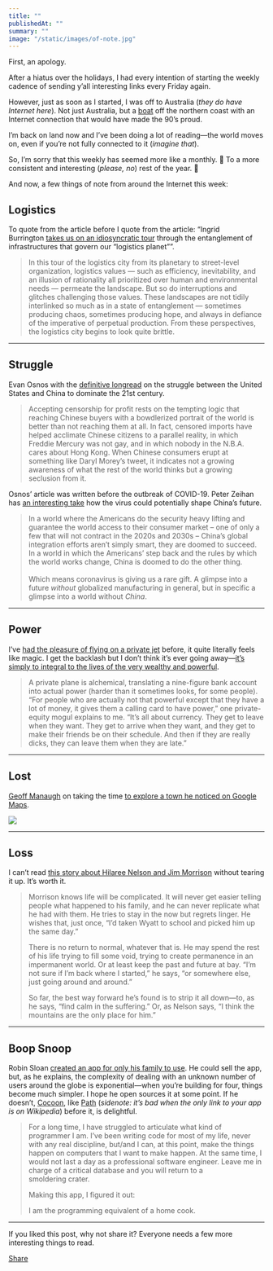 ```yaml
---
title: ""
publishedAt: ""
summary: ""
image: "/static/images/of-note.jpg"
---
```


First, an apology.

After a hiatus over the holidays, I had every intention of starting the
weekly cadence of sending y’all interesting links every Friday again.

However, just as soon as I started, I was off to Australia (*they do
have Internet here*). Not just Australia, but a
[boat](https://www.marinetraffic.com/en/ais/home/centerx:122.2/centery:-18.0/zoom:8)
off the northern coast with an Internet connection that would have made
the 90’s proud.

I’m back on land now and I’ve been doing a lot of reading—the world
moves on, even if you’re not fully connected to it (*imagine that*).

So, I’m sorry that this weekly has seemed more like a monthly. 🥂 To a
more consistent and interesting (*please, no*) rest of the year. 🥂

And now, a few things of note from around the Internet this week:

Logistics
---------

To quote from the article before I quote from the article: “Ingrid
Burrington [takes us on an idiosyncratic
tour](https://urbanomnibus.net/2020/01/a-tour-of-some-logistics-landscapes/)
through the entanglement of infrastructures that govern our “logistics
planet””.

> In this tour of the logistics city from its planetary to street-level
> organization, logistics values — such as efficiency, inevitability,
> and an illusion of rationality all prioritized over human and
> environmental needs — permeate the landscape. But so do interruptions
> and glitches challenging those values. These landscapes are not tidily
> interlinked so much as in a state of entanglement — sometimes
> producing chaos, sometimes producing hope, and always in defiance of
> the imperative of perpetual production. From these perspectives, the
> logistics city begins to look quite brittle.

* * * * *

Struggle
--------

Evan Osnos with the [definitive
longread](https://www.newyorker.com/magazine/2020/01/13/the-future-of-americas-contest-with-china)
on the struggle between the United States and China to dominate the 21st
century.

> Accepting censorship for profit rests on the tempting logic that
> reaching Chinese buyers with a bowdlerized portrait of the world is
> better than not reaching them at all. In fact, censored imports have
> helped acclimate Chinese citizens to a parallel reality, in which
> Freddie Mercury was not gay, and in which nobody in the N.B.A. cares
> about Hong Kong. When Chinese consumers erupt at something like Daryl
> Morey’s tweet, it indicates not a growing awareness of what the rest
> of the world thinks but a growing seclusion from it.

Osnos’ article was written before the outbreak of COVID-19. Peter Zeihan
has [an interesting take](https://zeihan.com/the-gift-of-coronavirus/)
how the virus could potentially shape China’s future.

> In a world where the Americans do the security heavy lifting and
> guarantee the world access to their consumer market – one of only a
> few that will not contract in the 2020s and 2030s – China’s global
> integration efforts aren’t simply smart, they are doomed to succeed.
> In a world in which the Americans’ step back and the rules by which
> the world works change, China is doomed to do the other thing.\
> \
> Which means coronavirus is giving us a rare gift. A glimpse into a
> future *without* globalized manufacturing in general, but in specific
> a glimpse into a world without *China*.

* * * * *

Power
-----

I’ve [had the pleasure of flying on a private
jet](https://www.instagram.com/p/BqKZ30nFEuv/) before, it quite
literally feels like magic. I get the backlash but I don’t think it’s
ever going away—[it’s simply to integral to the lives of the very
wealthy and
powerful](https://www.vanityfair.com/news/2019/11/how-the-private-jet-became-the-singular-fetish-object-of-the-modern-billionaire).

> A private plane is alchemical, translating a nine-figure bank account
> into actual power (harder than it sometimes looks, for some people).
> “For people who are actually not that powerful except that they have a
> lot of money, it gives them a calling card to have power,” one
> private-equity mogul explains to me. “It’s all about currency. They
> get to leave when they want. They get to arrive when they want, and
> they get to make their friends be on their schedule. And then if they
> are really dicks, they can leave them when they are late.”

* * * * *

Lost
----

[Geoff Manaugh](http://www.bldgblog.com/author/geoff-manaugh/) on taking
the time [to explore a town he noticed on Google
Maps](http://www.bldgblog.com/2020/02/the-deep/).

[![](https://bucketeer-e05bbc84-baa3-437e-9518-adb32be77984.s3.amazonaws.com/public/images/755cce5a-4262-4cd0-a6f5-65e4db432b11_840x630.jpeg)](https://cdn.substack.com/image/fetch/f_auto,q_auto:good,fl_progressive:steep/https%3A%2F%2Fbucketeer-e05bbc84-baa3-437e-9518-adb32be77984.s3.amazonaws.com%2Fpublic%2Fimages%2F755cce5a-4262-4cd0-a6f5-65e4db432b11_840x630.jpeg)

* * * * *

Loss
----

I can’t read [this story about Hilaree Nelson and Jim
Morrison](https://www.si.com/sports-illustrated/2020/02/06/lhotse-skiing-jim-morrison-hilaree-ne)
without tearing it up. It’s worth it.

> Morrison knows life will be complicated. It will never get easier
> telling people what happened to his family, and he can never replicate
> what he had with them. He tries to stay in the now but regrets linger.
> He wishes that, just once, “I’d taken Wyatt to school and picked him
> up the same day.”
>
> There is no return to normal, whatever that is. He may spend the rest
> of his life trying to fill some void, trying to create permanence in
> an impermanent world. Or at least keep the past and future at bay.
> “I’m not sure if I’m back where I started,” he says, “or somewhere
> else, just going around and around.”
>
> So far, the best way forward he’s found is to strip it all down—to, as
> he says, “find calm in the suffering.” Or, as Nelson says, “I think
> the mountains are the only place for him.”

* * * * *

Boop Snoop
----------

Robin Sloan [created an app for only his family to
use](https://www.robinsloan.com/notes/home-cooked-app/). He could sell
the app, but, as he explains, the complexity of dealing with an unknown
number of users around the globe is exponential—when you’re building for
four, things become much simpler. I hope he open sources it at some
point. If he doesn’t, [Cocoon](https://cocoon.com/), like
[Path](https://en.wikipedia.org/wiki/Path_(social_network)) (*sidenote:
it’s bad when the only link to your app is on Wikipedia*) before it, is
delightful.

> For a long time, I have struggled to articulate what kind of
> programmer I am. I’ve been writing code for most of my life, never
> with any real discipline, but/and I can, at this point, make the
> things happen on computers that I want to make happen. At the same
> time, I would not last a day as a professional software engineer.
> Leave me in charge of a critical database and you will return to a
> smoldering crater.
>
> Making this app, I figured it out:
>
> I am the programming equivalent of a home cook.

* * * * *

If you liked this post, why not share it? Everyone needs a few more
interesting things to read.

[Share](https://ofnote.substack.com/p/week-of-march-2-2020?&utm_source=substack&utm_medium=email&utm_content=share&action=share)
